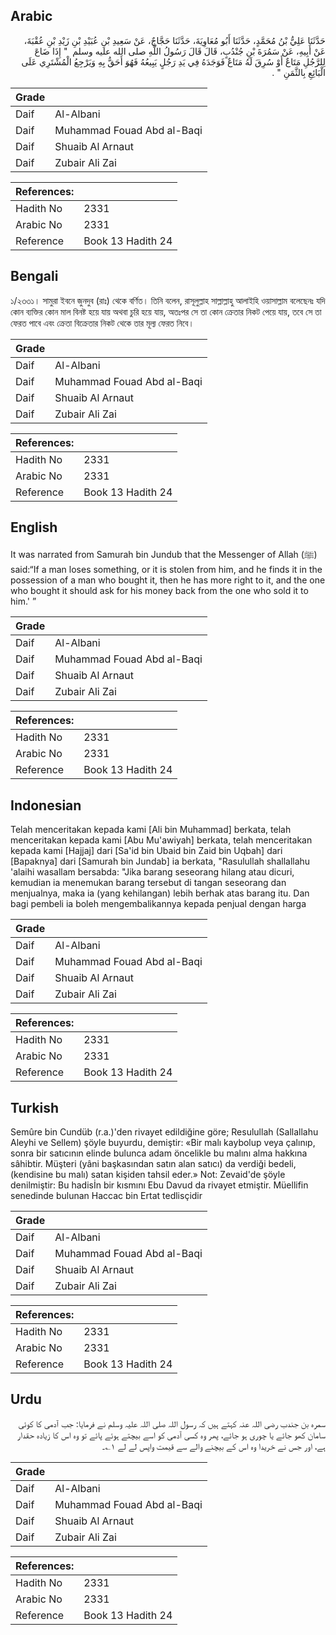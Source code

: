 ## Arabic


<div dir="rtl" lang="ar" style={{fontSize:'larger',backgroundColor:'#f8f9fa',padding:20}}>
حَدَّثَنَا عَلِيُّ بْنُ مُحَمَّدٍ، حَدَّثَنَا أَبُو مُعَاوِيَةَ، حَدَّثَنَا حَجَّاجٌ، عَنْ سَعِيدِ بْنِ عُبَيْدِ بْنِ زَيْدِ بْنِ عُقْبَةَ، عَنْ أَبِيهِ، عَنْ سَمُرَةَ بْنِ جُنْدُبٍ، قَالَ قَالَ رَسُولُ اللَّهِ صلى الله عليه وسلم ‏ "‏ إِذَا ضَاعَ لِلرَّجُلِ مَتَاعٌ أَوْ سُرِقَ لَهُ مَتَاعٌ فَوَجَدَهُ فِي يَدِ رَجُلٍ يَبِيعُهُ فَهُوَ أَحَقُّ بِهِ وَيَرْجِعُ الْمُشْتَرِي عَلَى الْبَائِعِ بِالثَّمَنِ ‏"‏ ‏.‏
</div>
<div style={{backgroundColor:'#f8f9fa',padding:20, marginBottom: 10}}><table> <thead> <tr> <th>Grade</th> <th></th> </tr> </thead> <tbody> <tr><td>Daif</td><td>Al-Albani</td></tr><tr><td>Daif</td><td>Muhammad Fouad Abd al-Baqi</td></tr><tr><td>Daif</td><td>Shuaib Al Arnaut</td></tr><tr><td>Daif</td><td>Zubair Ali Zai</td></tr></tbody></table><table> <thead> <tr> <th>References:</th> <th></th> </tr> </thead> <tbody><tr><td>Hadith No</td><td>2331</td></tr><tr><td>Arabic No</td><td>2331</td></tr><tr><td>Reference</td><td>Book 13 Hadith 24</td></tr></tbody></table></div>

## Bengali


<div dir="ltr" lang="bn" style={{fontSize:'larger',backgroundColor:'#f8f9fa',padding:20}}>
১/২৩৩১। সামুরা ইবনে জুনদুব (রাঃ) থেকে বর্ণিত। তিনি বলেন, রাসূলুল্লাহ সাল্লাল্লাহু আলাইহি ওয়াসাল্লাম বলেছেনঃ যদি কোন ব্যক্তির কোন মাল বিনষ্ট হয়ে যায় অথবা চুরি হয়ে যায়, অতঃপর সে তা কোন ক্রেতার নিকট পেয়ে যায়, তবে সে তা ফেরত পাবে এবং ক্রেতা বিক্রেতার নিকট থেকে তার মূল্য ফেরত নিবে।
</div>
<div style={{backgroundColor:'#f8f9fa',padding:20, marginBottom: 10}}><table> <thead> <tr> <th>Grade</th> <th></th> </tr> </thead> <tbody> <tr><td>Daif</td><td>Al-Albani</td></tr><tr><td>Daif</td><td>Muhammad Fouad Abd al-Baqi</td></tr><tr><td>Daif</td><td>Shuaib Al Arnaut</td></tr><tr><td>Daif</td><td>Zubair Ali Zai</td></tr></tbody></table><table> <thead> <tr> <th>References:</th> <th></th> </tr> </thead> <tbody><tr><td>Hadith No</td><td>2331</td></tr><tr><td>Arabic No</td><td>2331</td></tr><tr><td>Reference</td><td>Book 13 Hadith 24</td></tr></tbody></table></div>

## English


<div dir="ltr" lang="en" style={{fontSize:'larger',backgroundColor:'#f8f9fa',padding:20}}>
It was narrated from Samurah bin Jundub that the Messenger of Allah (ﷺ) said:“If a man loses something, or it is stolen from him, and he finds it in the possession of a man who bought it, then he has more right to it, and the one who bought it should ask for his money back from the one who sold it to him.' ”
</div>
<div style={{backgroundColor:'#f8f9fa',padding:20, marginBottom: 10}}><table> <thead> <tr> <th>Grade</th> <th></th> </tr> </thead> <tbody> <tr><td>Daif</td><td>Al-Albani</td></tr><tr><td>Daif</td><td>Muhammad Fouad Abd al-Baqi</td></tr><tr><td>Daif</td><td>Shuaib Al Arnaut</td></tr><tr><td>Daif</td><td>Zubair Ali Zai</td></tr></tbody></table><table> <thead> <tr> <th>References:</th> <th></th> </tr> </thead> <tbody><tr><td>Hadith No</td><td>2331</td></tr><tr><td>Arabic No</td><td>2331</td></tr><tr><td>Reference</td><td>Book 13 Hadith 24</td></tr></tbody></table></div>

## Indonesian


<div dir="ltr" lang="id" style={{fontSize:'larger',backgroundColor:'#f8f9fa',padding:20}}>
Telah menceritakan kepada kami [Ali bin Muhammad] berkata, telah menceritakan kepada kami [Abu Mu'awiyah] berkata, telah menceritakan kepada kami [Hajjaj] dari [Sa'id bin Ubaid bin Zaid bin Uqbah] dari [Bapaknya] dari [Samurah bin Jundab] ia berkata, "Rasulullah shallallahu 'alaihi wasallam bersabda: "Jika barang seseorang hilang atau dicuri, kemudian ia menemukan barang tersebut di tangan seseorang dan menjualnya, maka ia (yang kehilangan) lebih berhak atas barang itu. Dan bagi pembeli ia boleh mengembalikannya kepada penjual dengan harga
</div>
<div style={{backgroundColor:'#f8f9fa',padding:20, marginBottom: 10}}><table> <thead> <tr> <th>Grade</th> <th></th> </tr> </thead> <tbody> <tr><td>Daif</td><td>Al-Albani</td></tr><tr><td>Daif</td><td>Muhammad Fouad Abd al-Baqi</td></tr><tr><td>Daif</td><td>Shuaib Al Arnaut</td></tr><tr><td>Daif</td><td>Zubair Ali Zai</td></tr></tbody></table><table> <thead> <tr> <th>References:</th> <th></th> </tr> </thead> <tbody><tr><td>Hadith No</td><td>2331</td></tr><tr><td>Arabic No</td><td>2331</td></tr><tr><td>Reference</td><td>Book 13 Hadith 24</td></tr></tbody></table></div>

## Turkish


<div dir="ltr" lang="tr" style={{fontSize:'larger',backgroundColor:'#f8f9fa',padding:20}}>
Semûre bin Cundüb (r.a.)'den rivayet edildiğine göre; Resulullah (Sallallahu Aleyhi ve Sellem) şöyle buyurdu, demiştir: «Bir malı kaybolup veya çalınıp, sonra bir satıcının elinde bulunca adam öncelikle bu malını alma hakkına sâhibtir. Müşteri (yâni başkasından satın alan satıcı) da verdiği bedeli, (kendisine bu malı) satan kişiden tahsil eder.» Not: Zevaid'de şöyle denilmiştir: Bu hadisİn bir kısmını Ebu Davud da rivayet etmiştir. Müellifin senedinde bulunan Haccac bin Ertat tedlisçidir
</div>
<div style={{backgroundColor:'#f8f9fa',padding:20, marginBottom: 10}}><table> <thead> <tr> <th>Grade</th> <th></th> </tr> </thead> <tbody> <tr><td>Daif</td><td>Al-Albani</td></tr><tr><td>Daif</td><td>Muhammad Fouad Abd al-Baqi</td></tr><tr><td>Daif</td><td>Shuaib Al Arnaut</td></tr><tr><td>Daif</td><td>Zubair Ali Zai</td></tr></tbody></table><table> <thead> <tr> <th>References:</th> <th></th> </tr> </thead> <tbody><tr><td>Hadith No</td><td>2331</td></tr><tr><td>Arabic No</td><td>2331</td></tr><tr><td>Reference</td><td>Book 13 Hadith 24</td></tr></tbody></table></div>

## Urdu


<div dir="rtl" lang="ur" style={{fontSize:'larger',backgroundColor:'#f8f9fa',padding:20}}>
سمرہ بن جندب رضی اللہ عنہ کہتے ہیں کہ رسول اللہ صلی اللہ علیہ وسلم نے فرمایا: جب آدمی کا کوئی سامان کھو جائے یا چوری ہو جائے، پھر وہ کسی آدمی کو اسے بیچتے ہوئے پائے تو وہ اس کا زیادہ حقدار ہے، اور جس نے خریدا وہ اس کے بیچنے والے سے قیمت واپس لے لے ۱؎۔
</div>
<div style={{backgroundColor:'#f8f9fa',padding:20, marginBottom: 10}}><table> <thead> <tr> <th>Grade</th> <th></th> </tr> </thead> <tbody> <tr><td>Daif</td><td>Al-Albani</td></tr><tr><td>Daif</td><td>Muhammad Fouad Abd al-Baqi</td></tr><tr><td>Daif</td><td>Shuaib Al Arnaut</td></tr><tr><td>Daif</td><td>Zubair Ali Zai</td></tr></tbody></table><table> <thead> <tr> <th>References:</th> <th></th> </tr> </thead> <tbody><tr><td>Hadith No</td><td>2331</td></tr><tr><td>Arabic No</td><td>2331</td></tr><tr><td>Reference</td><td>Book 13 Hadith 24</td></tr></tbody></table></div>